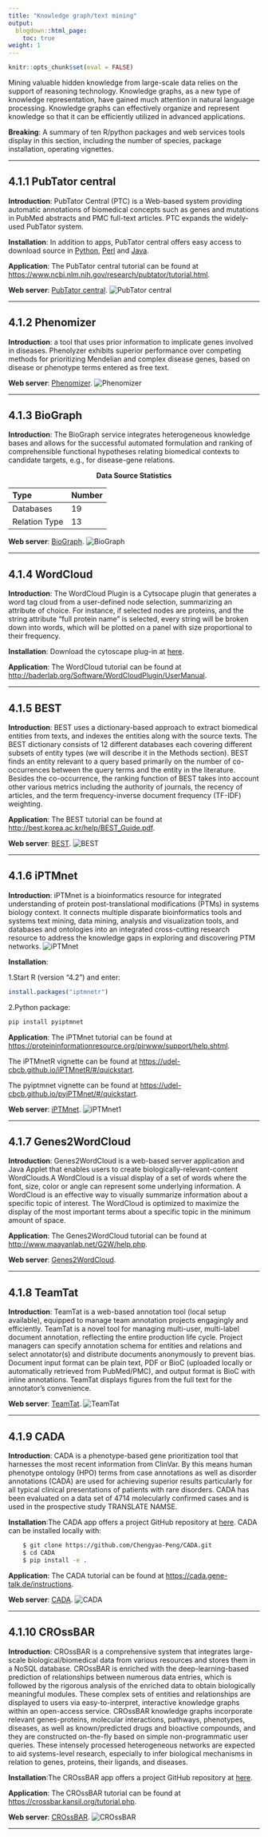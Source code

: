 ```yaml
---
title: "Knowledge graph/text mining"
output:
  blogdown::html_page:
    toc: true
weight: 1
---
```



```r
knitr::opts_chunk$set(eval = FALSE)
```

Mining valuable hidden knowledge from large-scale data relies on the support of reasoning technology. Knowledge graphs, as a new type of knowledge representation, have gained much attention in natural language processing. Knowledge graphs can effectively organize and represent knowledge so that it can be efficiently utilized in advanced applications.

**Breaking**: A summary of ten R/python packages and web services tools display in this section, including the number of species, package installation, operating vignettes.


---

## 4.1.1 **PubTator central**

**Introduction**: PubTator Central (PTC) is a Web-based system providing automatic annotations of biomedical concepts such as genes and mutations in PubMed abstracts and PMC full-text articles. PTC expands the widely-used PubTator system. 

**Installation**: In addition to apps, PubTator central offers easy access to download source in [Python](https://www.ncbi.nlm.nih.gov/CBBresearch/Lu/Demo/tmTools/download/ExampleCode.Python.zip), [Perl](https://www.ncbi.nlm.nih.gov/CBBresearch/Lu/Demo/tmTools/download/ExampleCode.Perl.zip) and [Java](https://www.ncbi.nlm.nih.gov/CBBresearch/Lu/Demo/tmTools/download/ExampleCode.Java.zip).

**Application**: The PubTator central tutorial can be found at <https://www.ncbi.nlm.nih.gov/research/pubtator/tutorial.html>.

**Web server**: [PubTator central](https://www.ncbi.nlm.nih.gov/research/pubtator/).
![PubTator central](/images/PubTator central.jpg?width=60pc)


---

## 4.1.2 **Phenomizer**

**Introduction**: a tool that uses prior information to implicate genes involved in diseases. Phenolyzer exhibits superior performance over competing methods for prioritizing Mendelian and complex disease genes, based on disease or phenotype terms entered as free text.
           
**Web server**: [Phenomizer](https://compbio.charite.de/phenomizer/).
![Phenomizer](/images/Phenolyzer.jpg?width=50pc)

---

## 4.1.3 **BioGraph**

**Introduction**: The BioGraph service integrates heterogeneous knowledge bases and allows for the successful automated formulation and ranking of comprehensible functional hypotheses relating biomedical contexts to candidate targets, e.g., for disease-gene relations. 

  <center><b>Data Source Statistics</b></center>
  | Type           | Number           | 
  | :------------| :--------------| 
  | Databases      |19|
  | Relation Type  |13|

**Web server**: [BioGraph](https://biograph.be/).
![BioGraph](/images/BioGraph.jpg?width=60pc)
 
---

## 4.1.4 **WordCloud**

**Introduction**: The WordCloud Plugin is a Cytsocape plugin that generates a word tag cloud from a user-defined node selection, summarizing an attribute of choice. For instance, if selected nodes are proteins, and the string attribute "full protein name" is selected, every string will be broken down into words, which will be plotted on a panel with size proportional to their frequency.
  
**Installation**: Download the cytoscape plug-in at [here](https://apps.cytoscape.org/apps/wordcloud).

**Application**: The WordCloud tutorial can be found at
<http://baderlab.org/Software/WordCloudPlugin/UserManual>.

---

## 4.1.5 **BEST**

**Introduction**: BEST uses a dictionary-based approach to extract biomedical entities from texts, and indexes the entities along with the source texts. The BEST dictionary consists of 12 different databases each covering different subsets of entity types (we will describe it in the Methods section). BEST finds an entity relevant to a query based primarily on the number of co-occurrences between the query terms and the entity in the literature. Besides the co-occurrence, the ranking function of BEST takes into account other various metrics including the authority of journals, the recency of articles, and the term frequency-inverse document frequency (TF-IDF) weighting.  
        
**Application**: The BEST tutorial can be found at
<http://best.korea.ac.kr/help/BEST_Guide.pdf>.

**Web server**: [BEST](http://best.korea.ac.kr/).
![BEST](/images/BEST.jpg?width=50pc)

 
---

## 4.1.6 **iPTMnet**

**Introduction**: iPTMnet is a bioinformatics resource for integrated understanding of protein post-translational modifications (PTMs) in systems biology context. It connects multiple disparate bioinformatics tools and systems text mining, data mining, analysis and visualization tools, and databases and ontologies into an integrated cross-cutting research resource to address the knowledge gaps in exploring and discovering PTM networks.
![iPTMnet](/images/iPTMent.jpg?width=60pc)
  
**Installation**:

1.Start R (version "4.2") and enter:
```r
install.packages("iptmnetr")
```
2.Python package:
```python
pip install pyiptmnet
```

**Application**: The iPTMnet tutorial can be found at
<https://proteininformationresource.org/pirwww/support/help.shtml>.

The iPTMnetR vignette can be found at <https://udel-cbcb.github.io/iPTMnetR/#/quickstart>.

The pyiptmnet vignette can be found at <https://udel-cbcb.github.io/pyiPTMnet/#/quickstart>.

**Web server**: [iPTMnet](http://best.korea.ac.kr/).
![iPTMnet1](/images/iPTMnet2.jpg?width=60pc)
  
---

## 4.1.7 **Genes2WordCloud**

**Introduction**: Genes2WordCloud is a web-based server application and Java Applet that enables users to create biologically-relevant-content WordClouds.A WordCloud is a visual display of a set of words where the font, size, color or angle can represent some underlying information. A WordCloud is an effective way to visually summarize information about a specific topic of interest. The WordCloud is optimized to maximize the display of the most important terms about a specific topic in the minimum amount of space.

**Application**: The Genes2WordCloud tutorial can be found at <http://www.maayanlab.net/G2W/help.php>.

**Web server**: [Genes2WordCloud](http://www.maayanlab.net/G2W).

 
---

## 4.1.8 **TeamTat**

**Introduction**: TeamTat is a web-based annotation tool (local setup available), equipped to manage team annotation projects engagingly and efficiently. TeamTat is a novel tool for managing multi-user, multi-label document annotation, reflecting the entire production life cycle. Project managers can specify annotation schema for entities and relations and select annotator(s) and distribute documents anonymously to prevent bias. Document input format can be plain text, PDF or BioC (uploaded locally or automatically retrieved from PubMed/PMC), and output format is BioC with inline annotations. TeamTat displays figures from the full text for the annotator's convenience. 
            
**Web server**: [TeamTat](https://www.teamtat.org/).
![TeamTat](/images/TeamTat.jpg?width=50pc)
 
---

## 4.1.9 **CADA**

**Introduction**: CADA is a phenotype-based gene prioritization tool that harnesses the most recent information from ClinVar. By this means human phenotype ontology (HPO) terms from case annotations as well as disorder annotations (CADA) are used for achieving superior results particularly for all typical clinical presentations of patients with rare disorders. CADA has been evaluated on a data set of 4714 molecularly confirmed cases and is used in the prospective study TRANSLATE NAMSE. 

**Installation**:The CADA app offers a project GitHub repository at [here](https://github.com/Chengyao-Peng/CADA). CADA can be installed locally with:
```bash
    $ git clone https://github.com/Chengyao-Peng/CADA.git
    $ cd CADA
    $ pip install -e . 
```

**Application**: The CADA tutorial can be found at <https://cada.gene-talk.de/instructions>.
             
**Web server**: [CADA](https://cada.gene-talk.de/webservice).
![CADA](/images/CADA.jpg?width=50pc)
 
---

## 4.1.10 **CROssBAR**

**Introduction**: CROssBAR is a comprehensive system that integrates large-scale biological/biomedical data from various resources and stores them in a NoSQL database. CROssBAR is enriched with the deep-learning-based prediction of relationships between numerous data entries, which is followed by the rigorous analysis of the enriched data to obtain biologically meaningful modules. These complex sets of entities and relationships are displayed to users via easy-to-interpret, interactive knowledge graphs within an open-access service. CROssBAR knowledge graphs incorporate relevant genes-proteins, molecular interactions, pathways, phenotypes, diseases, as well as known/predicted drugs and bioactive compounds, and they are constructed on-the-fly based on simple non-programmatic user queries. These intensely processed heterogeneous networks are expected to aid systems-level research, especially to infer biological mechanisms in relation to genes, proteins, their ligands, and diseases. 

**Installation**:The CROssBAR app offers a project GitHub repository at [here](https://github.com/cansyl/CROssBAR).

**Application**: The CROssBAR tutorial can be found at <https://crossbar.kansil.org/tutorial.php>.
             
**Web server**: [CROssBAR](https://crossbar.kansil.org/).
![CROssBAR](/images/CROssBAR.jpg?width=50pc)
 
---
 